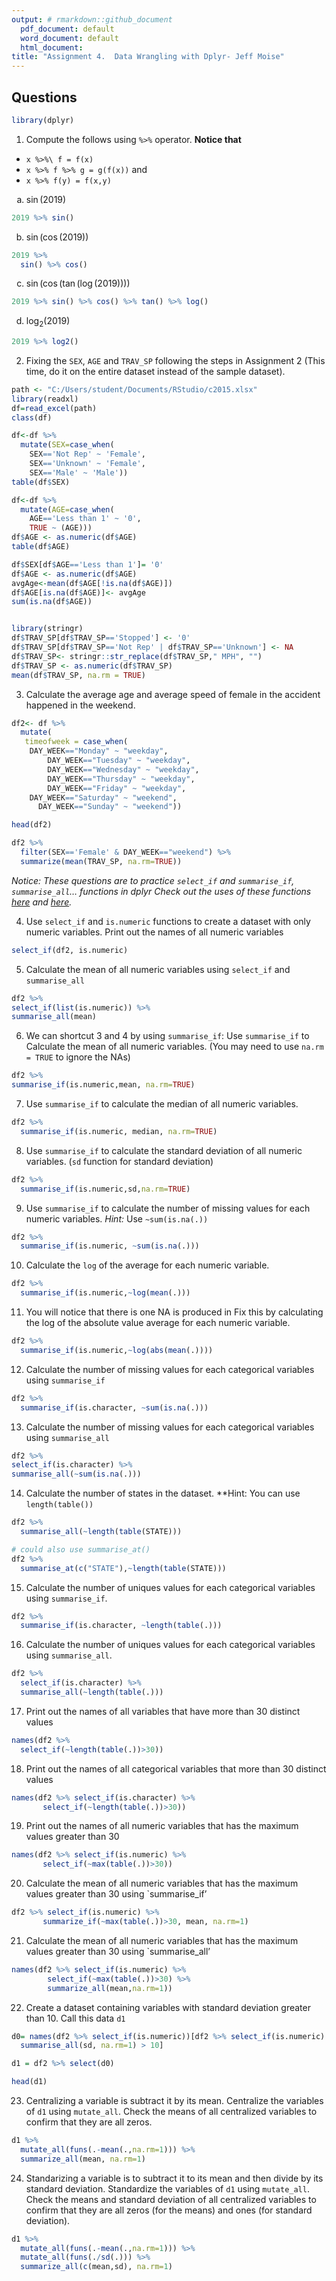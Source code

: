 ```yaml
---
output: # rmarkdown::github_document
  pdf_document: default
  word_document: default
  html_document:
title: "Assignment 4.  Data Wrangling with Dplyr- Jeff Moise"
---
```


Questions
---
```r
library(dplyr)
```

1. Compute the follows using `%>%` operator. **Notice that** 

  - `x %>%\ f = f(x)`
  - `x %>% f %>% g = g(f(x))` and 
  - `x %>% f(y) = f(x,y)`
  
  a. $\sin(2019)$
```r
2019 %>% sin()
```
  
  b. $\sin(\cos(2019))$ 
```r
2019 %>%
  sin() %>% cos()
```

  c. $\sin(\cos(\tan(\log(2019))))$ 

```r
2019 %>% sin() %>% cos() %>% tan() %>% log()
```

  d. $\log_2(2019)$
```r
2019 %>% log2()
```

2. Fixing the `SEX`, `AGE` and `TRAV_SP` following the steps in Assignment 2 (This time, do it on the entire dataset instead of the sample dataset). 
```r
path <- "C:/Users/student/Documents/RStudio/c2015.xlsx"
library(readxl)
df=read_excel(path)
class(df)

df<-df %>% 
  mutate(SEX=case_when(
    SEX=='Not Rep' ~ 'Female',
    SEX=='Unknown' ~ 'Female',
    SEX=='Male' ~ 'Male'))
table(df$SEX)

df<-df %>% 
  mutate(AGE=case_when(
    AGE=='Less than 1' ~ '0',
    TRUE ~ (AGE)))
df$AGE <- as.numeric(df$AGE)
table(df$AGE)

df$SEX[df$AGE=='Less than 1']= '0'
df$AGE <- as.numeric(df$AGE)
avgAge<-mean(df$AGE[!is.na(df$AGE)])
df$AGE[is.na(df$AGE)]<- avgAge
sum(is.na(df$AGE))


library(stringr)
df$TRAV_SP[df$TRAV_SP=='Stopped'] <- '0'
df$TRAV_SP[df$TRAV_SP=='Not Rep' | df$TRAV_SP=='Unknown'] <- NA
df$TRAV_SP<- stringr::str_replace(df$TRAV_SP," MPH", "")
df$TRAV_SP <- as.numeric(df$TRAV_SP)
mean(df$TRAV_SP, na.rm = TRUE)


```

3. Calculate the average age and average speed of female in the accident happened in the weekend. 
```r


df2<- df %>% 
  mutate(
   timeofweek = case_when( 
    DAY_WEEK=="Monday" ~ "weekday",
        DAY_WEEK=="Tuesday" ~ "weekday",
        DAY_WEEK=="Wednesday" ~ "weekday",
        DAY_WEEK=="Thursday" ~ "weekday",
        DAY_WEEK=="Friday" ~ "weekday",
    DAY_WEEK=="Saturday" ~ "weekend",
      DAY_WEEK=="Sunday" ~ "weekend"))

head(df2)

df2 %>% 
  filter(SEX=='Female' & DAY_WEEK=="weekend") %>% 
  summarize(mean(TRAV_SP, na.rm=TRUE))
```

_Notice: These questions are to practice `select_if` and `summarise_if`, `summarise_all`... functions in dplyr Check out the uses of these functions [here](https://dplyr.tidyverse.org/reference/select_all.html) and [here](https://dplyr.tidyverse.org/reference/summarise_all.html)._


4. Use `select_if` and `is.numeric` functions to create a dataset with only numeric variables. Print out the names of all numeric variables
```r
select_if(df2, is.numeric)
```

5. Calculate the mean of all numeric variables using `select_if` and `summarise_all` 
```r
df2 %>%
select_if(list(is.numeric)) %>%
summarise_all(mean)
```

6. We can shortcut 3 and 4 by using `summarise_if`:  Use `summarise_if` to Calculate the mean of all numeric variables. (You may need to use `na.rm = TRUE` to ignore the NAs)

```r
df2 %>%
summarise_if(is.numeric,mean, na.rm=TRUE)
```

7. Use `summarise_if` to calculate the median of all numeric variables.
```r
df2 %>% 
  summarise_if(is.numeric, median, na.rm=TRUE)
```


8. Use `summarise_if` to calculate the standard deviation of all numeric variables. (`sd` function for standard deviation)
```r
df2 %>% 
  summarise_if(is.numeric,sd,na.rm=TRUE)
```


9. Use `summarise_if` to calculate the number of missing values for each numeric variables. *Hint:* Use `~sum(is.na(.))` 
```r
df2 %>% 
  summarise_if(is.numeric, ~sum(is.na(.)))
```

10. Calculate the `log` of the average for each numeric variable. 
```r
df2 %>%
  summarise_if(is.numeric,~log(mean(.)))
```


11. You will notice that there is one NA is produced in Fix this by calculating the log of the absolute value average for each numeric variable. 

```r
df2 %>%
  summarise_if(is.numeric,~log(abs(mean(.))))
```


12. Calculate the number of missing values for each categorical variables using `summarise_if`
```r
df2 %>% 
  summarise_if(is.character, ~sum(is.na(.)))
```


13. Calculate the number of missing values for each categorical variables using `summarise_all`
```r
df2 %>%
select_if(is.character) %>%
summarise_all(~sum(is.na(.)))
```


14. Calculate the number of states in the dataset. **Hint: You can use `length(table())`
```r
df2 %>%
  summarise_all(~length(table(STATE)))

# could also use summarise_at()
df2 %>%
  summarise_at(c("STATE"),~length(table(STATE)))
```


15. Calculate the number of uniques values for each categorical variables using `summarise_if`.
```r
df2 %>% 
  summarise_if(is.character, ~length(table(.)))
```


16. Calculate the number of uniques values for each categorical variables using `summarise_all`.
```r
df2 %>% 
  select_if(is.character) %>%
  summarise_all(~length(table(.)))
```


17. Print out the names of all variables that have more than 30 distinct values
```r
names(df2 %>%
  select_if(~length(table(.))>30))
```


18. Print out the names of all categorical variables that more than 30 distinct values
```r
names(df2 %>% select_if(is.character) %>% 
       select_if(~length(table(.))>30))
```

19. Print out the names of all numeric variables that has the maximum values greater than 30
```r
names(df2 %>% select_if(is.numeric) %>% 
       select_if(~max(table(.))>30))
```

20. Calculate the mean of all numeric variables that has the maximum values greater than 30 using `summarise_if'
```r
df2 %>% select_if(is.numeric) %>% 
       summarize_if(~max(table(.))>30, mean, na.rm=1)
```

21. Calculate the mean of all numeric variables that has the maximum values greater than 30 using `summarise_all'
```r
names(df2 %>% select_if(is.numeric) %>%
        select_if(~max(table(.))>30) %>%
        summarize_all(mean,na.rm=1))
```


22. Create a dataset containing variables with standard deviation greater than 10. Call this data `d1`
```r
d0= names(df2 %>% select_if(is.numeric))[df2 %>% select_if(is.numeric) %>%
  summarise_all(sd, na.rm=1) > 10]

d1 = df2 %>% select(d0)

head(d1)
```


23. Centralizing a variable is subtract it by its mean. Centralize the variables of `d1` using `mutate_all`. Check the means of all centralized variables to confirm that they are all zeros. 
```r
d1 %>%
  mutate_all(funs(.-mean(.,na.rm=1))) %>%
  summarize_all(mean, na.rm=1)
```


24. Standarizing a variable is to subtract it to its mean and then divide by its standard deviation.  Standardize the variables of `d1` using `mutate_all`. Check the means and standard deviation of all centralized variables to confirm that they are all zeros (for the means) and ones (for standard deviation). 

```r
d1 %>%
  mutate_all(funs(.-mean(.,na.rm=1))) %>%
  mutate_all(funs(./sd(.))) %>%
  summarize_all(c(mean,sd), na.rm=1)
```



